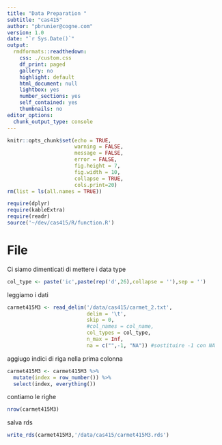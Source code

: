 ```yaml
---
title: "Data Preparation "
subtitle: "cas415"
author: "pbrunier@cogne.com"
version: 1.0 
date: "`r Sys.Date()`"
output:
  rmdformats::readthedown:
    css: ./custom.css
    df_print: paged
    gallery: no
    highlight: default
    html_document: null
    lightbox: yes
    number_sections: yes
    self_contained: yes
    thumbnails: no
editor_options:
  chunk_output_type: console
---
```


```r
knitr::opts_chunk$set(echo = TRUE,
                      warning = FALSE,
                      message = FALSE,
                      error = FALSE,
                      fig.height = 7,
                      fig.width = 10,
                      collapse = TRUE,
                      cols.print=20)
rm(list = ls(all.names = TRUE))

require(dplyr)
require(kableExtra)
require(readr)
source('~/dev/cas415/R/function.R')
```

# File

Ci siamo dimenticati di mettere i data type

```r
col_type <- paste('ic',paste(rep('d',26),collapse = ''),sep = '')
```

leggiamo i dati 

```r
carmet415M3 <- read_delim('/data/cas415/carmet_2.txt',
                          delim = '\t',
                          skip = 0,
                          #col_names = col_name,
                          col_types = col_type,
                          n_max = Inf,
                          na = c("",-1, "NA")) #sostituire -1 con NA
```

aggiugo indici di riga nella prima colonna

```r
carmet415M3 <- carmet415M3 %>% 
  mutate(index = row_number()) %>% 
  select(index, everything())
```

contiamo le righe 

```r
nrow(carmet415M3)
```

salva rds 
```r
write_rds(carmet415M3,'/data/cas415/carmet415M3.rds')
```